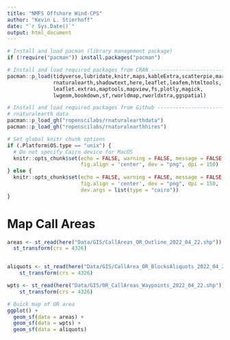 ```yaml
---
title: "NMFS Offshore Wind-CPS"
author: "Kevin L. Stierhoff"
date: "`r Sys.Date()`"
output: html_document
---
```


```r
# Install and load pacman (library management package)
if (!require("pacman")) install.packages("pacman")

# Install and load required packages from CRAN ---------------------------------
pacman::p_load(tidyverse,lubridate,knitr,maps,kableExtra,scatterpie,marmap,
               rnaturalearth,shadowtext,here,leaflet,leafem,htmltools,
               leaflet.extras,maptools,mapview,fs,plotly,magick,
               lwgeom,bookdown,sf,rworldmap,rworldxtra,ggspatial)

# Install and load required packages from Github -------------------------------
# rnaturalearth data
pacman::p_load_gh("ropenscilabs/rnaturalearthdata")
pacman::p_load_gh("ropenscilabs/rnaturalearthhires")
```

```r
# Set global knitr chunk options
if (.Platform$OS.type == "unix") {
  # Do not specify Cairo device for MacOS
  knitr::opts_chunk$set(echo = FALSE, warning = FALSE, message = FALSE, cache = FALSE,
                        fig.align = 'center', dev = "png", dpi = 150)
} else {
  knitr::opts_chunk$set(echo = FALSE, warning = FALSE, message = FALSE, cache = FALSE,
                        fig.align = 'center', dev = "png", dpi = 150,
                        dev.args = list(type = "cairo"))
}
```

# Map Call Areas

```r
areas <- st_read(here("Data/GIS/CallAreas_OR_Outline_2022_04_22.shp")) %>% 
  st_transform(crs = 4326)


aliquots <- st_read(here("Data/GIS/CallArea_OR_BlocksAliquots_2022_04_22.shp")) %>% 
    st_transform(crs = 4326)

wpts <- st_read(here("Data/GIS/OR_CallAreas_Waypoints_2022_04_22.shp")) %>% 
    st_transform(crs = 4326)

# Quick map of OR area
ggplot() + 
  geom_sf(data = areas) + 
  geom_sf(data = wpts) + 
  geom_sf(data = aliquots)
```

